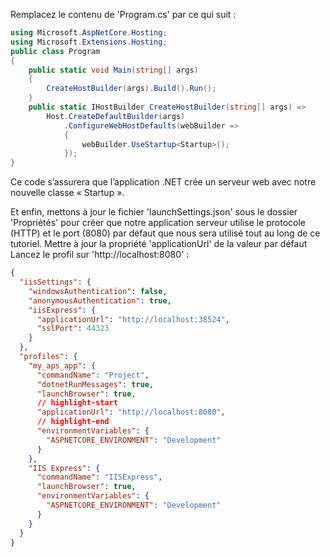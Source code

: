 Remplacez le contenu de 'Program.cs' par ce qui suit :

```csharp title="Program.cs"
using Microsoft.AspNetCore.Hosting;
using Microsoft.Extensions.Hosting;
public class Program
{
    public static void Main(string[] args)
    {
        CreateHostBuilder(args).Build().Run();
    }
    public static IHostBuilder CreateHostBuilder(string[] args) =>
        Host.CreateDefaultBuilder(args)
            .ConfigureWebHostDefaults(webBuilder =>
            {
                webBuilder.UseStartup<Startup>();
            });
}
```

Ce code s’assurera que l’application .NET crée un serveur web avec notre
nouvelle classe « Startup ».

Et enfin, mettons à jour le fichier 'launchSettings.json' sous le dossier 'Propriétés' pour créer
que notre application serveur utilise le protocole (HTTP) et le port (8080) par défaut que nous
sera utilisé tout au long de ce tutoriel. Mettre à jour la propriété 'applicationUrl' de la valeur par défaut
Lancez le profil sur 'http://localhost:8080' :

```json
{
  "iisSettings": {
    "windowsAuthentication": false,
    "anonymousAuthentication": true,
    "iisExpress": {
      "applicationUrl": "http://localhost:38524",
      "sslPort": 44323
    }
  },
  "profiles": {
    "my_aps_app": {
      "commandName": "Project",
      "dotnetRunMessages": true,
      "launchBrowser": true,
      // highlight-start
      "applicationUrl": "http://localhost:8080",
      // highlight-end
      "environmentVariables": {
        "ASPNETCORE_ENVIRONMENT": "Development"
      }
    },
    "IIS Express": {
      "commandName": "IISExpress",
      "launchBrowser": true,
      "environmentVariables": {
        "ASPNETCORE_ENVIRONMENT": "Development"
      }
    }
  }
}
```
